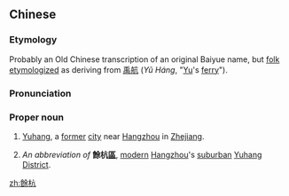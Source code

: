 {{also|余杭}}
==Chinese==
{{zh-forms|s=余杭}}
{{wikipedia|Yuhang District}}
{{wikipedia|餘杭|lang=zh}}

===Etymology===
Probably an Old Chinese transcription of an original Baiyue name, but [[folk etymology|folk etymologized]] as deriving from [[禹]][[航]] (''Yǔ Háng'', "[[w:Yu the Great|Yu]]'s [[ferry]]").

===Pronunciation===
{{zh-pron
|m=Yúháng
|cat=pn
}}

===Proper noun===
{{zh-proper noun}}

# {{lb|zh|historical|geography}} [[Yuhang]], a [[former]] [[city]] near [[Hangzhou]] in [[Zhejiang]].
# {{lb|zh|geography}} ''An abbreviation of'' '''餘杭[[區]]''', [[modern]] [[Hangzhou]]'s [[suburban]] [[Yuhang]] [[district|District]].

[[zh:餘杭]]